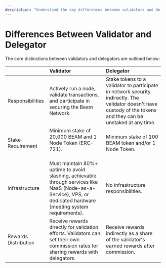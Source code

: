 ```yaml
---
description: "Understand the key differences between validators and delegators in network participation and staking."
---
```


# Differences Between Validator and Delegator

The core distinctions between validators and delegators are outlined below:

|                      | Validator                                                                                                                                                                                           | Delegator                                                                                 |
| :------------------- | :-------------------------------------------------------------------------------------------------------------------------------------------------------------------------------------------------- | :---------------------------------------------------------------------------------------- |
| Responsibilities     | Actively run a node, validate transactions, and participate in securing the Beam Network.                                                                                                           | Stake tokens to a validator to participate in network security indirectly. The validator doesn't have custody of the tokens and they can be unstaked at any time.              |
| Stake Requirement    | Minimum stake of 20,000 BEAM and 1 Node Token (ERC-721).<br/><br/> | Minimum stake of 100 BEAM token and/or 1 Node Token.                                        |
| Infrastructure       | Must maintain 80%+ uptime to avoid slashing, achievable through services like NaaS (Node-as-a-Service), VPS, or dedicated hardware (meeting system requirements).                                   | No infrastructure responsibilities.                                                       |
| Rewards Distribution | Receive rewards directly for validation efforts. Validators can set their own commission rates for sharing rewards with delegators.                                                                 | Receive rewards indirectly as a share of the validator's earned rewards after commission. |
